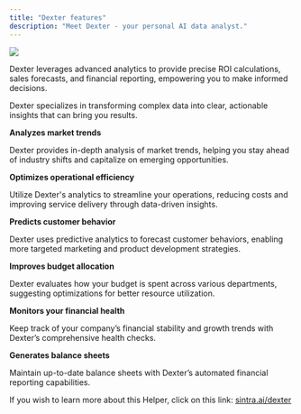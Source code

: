 ```yaml
---
title: "Dexter features"
description: "Meet Dexter - your personal AI data analyst."
--- 
```


![](https://downloads.intercomcdn.com/i/o/1114401225/b99ee0c66ec5562102f534d2/image.png?expires=1754573400&signature=a407017401354122e30b2e82fb826bd0fdec49613075961548ae18d0492ea436&req=dSEmEs1%2BnINdXPMW1HO4zXkobEf0BQYat80PBJoA6a6Pju7tbe0oZWKVXu8T%0AQXXR%0A)

Dexter leverages advanced analytics to provide precise ROI calculations, sales forecasts, and financial reporting, empowering you to make informed decisions.

Dexter specializes in transforming complex data into clear, actionable insights that can bring you results.


**Analyzes market trends**

Dexter provides in-depth analysis of market trends, helping you stay ahead of industry shifts and capitalize on emerging opportunities.

**Optimizes operational efficiency**

Utilize Dexter's analytics to streamline your operations, reducing costs and improving service delivery through data-driven insights.

**Predicts customer behavior**

Dexter uses predictive analytics to forecast customer behaviors, enabling more targeted marketing and product development strategies.

**Improves budget allocation**

Dexter evaluates how your budget is spent across various departments, suggesting optimizations for better resource utilization.

**Monitors your financial health**

Keep track of your company’s financial stability and growth trends with Dexter’s comprehensive health checks.

**Generates balance sheets**

Maintain up-to-date balance sheets with Dexter’s automated financial reporting capabilities.

If you wish to learn more about this Helper, click on this link: [sintra.ai/dexter](https://sintra.ai/dexter)